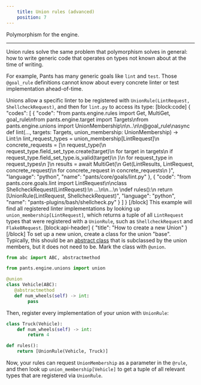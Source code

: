 ```yaml
---
    title: Union rules (advanced)
    position: 7
---
```


Polymorphism for the engine.

---

Union rules solve the same problem that polymorphism solves in general: how to write generic code that operates on types not known about at the time of writing.

For example, Pants has many generic goals like `lint` and `test`. Those `@goal_rule` definitions cannot know about every concrete linter or test implementation ahead-of-time.

Unions allow a specific linter to be registered with `UnionRule(LintRequest, ShellcheckRequest)`, and then for `lint.py` to access its type:
[block:code]
{
  "codes": [
    {
      "code": "from pants.engine.rules import Get, MultiGet, goal_rule\nfrom pants.engine.target import Targets\nfrom pants.engine.unions import UnionMembership\n\n..\n\n@goal_rule\nasync def lint(..., targets: Targets, union_membership: UnionMembership) -> Lint:\n    lint_request_types = union_membership[LintRequest]\n    concrete_requests = [\n        request_type(\n            request_type.field_set_type.create(target)\n            for target in targets\n            if request_type.field_set_type.is_valid(target)\n        )\n        for request_type in request_types\n    ]\n    results = await MultiGet(\n        Get(LintResults, LintRequest, concrete_request)\n        for concrete_request in concrete_requests\n    )",
      "language": "python",
      "name": "pants/core/goals/lint.py"
    },
    {
      "code": "from pants.core.goals.lint import LintRequest\n\nclass ShellcheckRequest(LintRequest):\n    ...\n\n...\n  \ndef rules():\n    return [UnionRule(LintRequest, ShellcheckRequest)",
      "language": "python",
      "name": "pants-plugins/bash/shellcheck.py"
    }
  ]
}
[/block]
This example will find all registered linter implementations by looking up `union_membership[LintRequest]`, which returns a tuple of all `LintRequest` types that were registered with a `UnionRule`, such as `ShellcheckRequest` and `Flake8Request`.
[block:api-header]
{
  "title": "How to create a new Union"
}
[/block]
To set up a new union, create a class for the union "base". Typically, this should be an [abstract class](https://docs.python.org/3/library/abc.html) that is subclassed by the union members, but it does not need to be. Mark the class with `@union`.

```python
from abc import ABC, abstractmethod

from pants.engine.unions import union

@union
class Vehicle(ABC):
   @abstractmethod
   def num_wheels(self) -> int:
        pass
```
 
Then, register every implementation of your union with `UnionRule`:

```python
class Truck(Vehicle):
    def num_wheels(self) -> int:
        return 4

def rules():
    return [UnionRule(Vehicle, Truck)]
```

Now, your rules can request `UnionMembership` as a parameter in the `@rule`, and then look up `union_membership[Vehicle]` to get a tuple of all relevant types that are registered via `UnionRule`.
